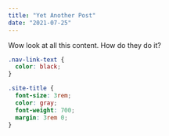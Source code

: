 ```yaml
---
title: "Yet Another Post"
date: "2021-07-25"
---
```


Wow look at all this content. How do they do it?

```css
.nav-link-text {
  color: black;
}

.site-title {
  font-size: 3rem;
  color: gray;
  font-weight: 700;
  margin: 3rem 0;
}
```
